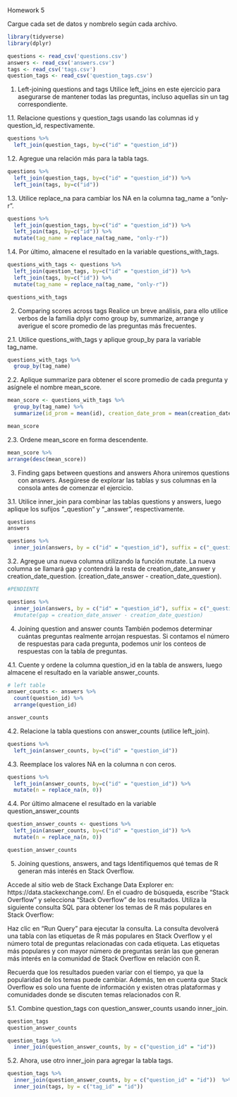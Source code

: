 Homework 5

Cargue cada set de datos y nombrelo según cada archivo.
```{r}

library(tidyverse)
library(dplyr)

questions <- read_csv('questions.csv')
answers <- read_csv('answers.csv')
tags <- read_csv('tags.csv')
question_tags <- read_csv('question_tags.csv')

```
1. Left-joining questions and tags
Utilice left_joins en este ejercicio para asegurarse de mantener todas las preguntas, incluso
aquellas sin un tag correspondiente.


1.1. Relacione questions y question_tags usando las columnas id y question_id,
respectivamente.

```{r}
questions %>%
  left_join(question_tags, by=c("id" = "question_id"))
```


1.2. Agregue una relación más para la tabla tags.

```{r}
questions %>%
  left_join(question_tags, by=c("id" = "question_id")) %>%
  left_join(tags, by=c("id"))
```


1.3. Utilice replace_na para cambiar los NA en la columna tag_name a "only-r".

```{r}

questions %>%
  left_join(question_tags, by=c("id" = "question_id")) %>%
  left_join(tags, by=c("id")) %>%
  mutate(tag_name = replace_na(tag_name, "only-r"))
```

1.4. Por último, almacene el resultado en la variable questions_with_tags.

```{r}
questions_with_tags <- questions %>%
  left_join(question_tags, by=c("id" = "question_id")) %>%
  left_join(tags, by=c("id")) %>%
  mutate(tag_name = replace_na(tag_name, "only-r"))

questions_with_tags
```
2. Comparing scores across tags
Realice un breve análisis, para ello utilice verbos de la familia dplyr como group by, summarize,
arrange y averigue el score promedio de las preguntas más frecuentes.


2.1. Utilice questions_with_tags y aplique group_by para la variable tag_name.

```{r}
questions_with_tags %>%
  group_by(tag_name) 
```

2.2. Aplique summarize para obtener el score promedio de cada pregunta y asígnele el
nombre mean_score.

```{r}

mean_score <- questions_with_tags %>%
  group_by(tag_name) %>%
  summarize(id_prom = mean(id), creation_date_prom = mean(creation_date), score_prom = mean(score), tag_id_prom = mean(tag_id))

mean_score
```

2.3. Ordene mean_score en forma descendente.

```{r}
mean_score %>%
arrange(desc(mean_score))
```
3. Finding gaps between questions and answers
Ahora uniremos questions con answers. Asegúrese de explorar las tablas y sus columnas en la
consola antes de comenzar el ejercicio.

3.1. Utilice inner_join para combinar las tablas questions y answers, luego aplique los sufijos
"_question" y "_answer", respectivamente.

```{r}
questions
answers

questions %>%
  inner_join(answers, by = c("id" = "question_id"), suffix = c("_question", "_answers")) 
```

3.2. Agregue una nueva columna utilizando la función mutate. La nueva columna se llamará
gap y contendrá la resta de creation_date_answer y creation_date_question.
(creation_date_answer - creation_date_question).

```{r}
#PENDIENTE

questions %>%
  inner_join(answers, by = c("id" = "question_id"), suffix = c("_question", "_answers"))
  #mutate(gap = creation_date_answer - creation_date_question)

```

4. Joining question and answer counts
También podemos determinar cuántas preguntas realmente arrojan respuestas. Si contamos el
número de respuestas para cada pregunta, podemos unir los conteos de respuestas con la tabla
de preguntas.

4.1. Cuente y ordene la columna question_id en la tabla de answers, luego almacene el
resultado en la variable answer_counts.

```{r}
# left table
answer_counts <- answers %>%
  count(question_id) %>%
  arrange(question_id)

answer_counts
```

4.2. Relacione la tabla questions con answer_counts (utilice left_join).

```{r}
questions %>%
  left_join(answer_counts, by=c("id" = "question_id")) 
```

4.3. Reemplace los valores NA en la columna n con ceros.

```{r}
questions %>%
  left_join(answer_counts, by=c("id" = "question_id")) %>%
  mutate(n = replace_na(n, 0))
```

4.4. Por último almacene el resultado en la variable question_answer_counts

```{r}
question_answer_counts <- questions %>%
  left_join(answer_counts, by=c("id" = "question_id")) %>%
  mutate(n = replace_na(n, 0))

question_answer_counts
```

5. Joining questions, answers, and tags
Identifiquemos qué temas de R generan más interés en Stack Overflow.

Accede al sitio web de Stack Exchange Data Explorer en: https://data.stackexchange.com/.
En el cuadro de búsqueda, escribe "Stack Overflow" y selecciona "Stack Overflow" de los resultados.
Utiliza la siguiente consulta SQL para obtener los temas de R más populares en Stack Overflow:

Haz clic en "Run Query" para ejecutar la consulta.
La consulta devolverá una tabla con las etiquetas de R más populares en Stack Overflow y el número total de preguntas relacionadas con cada etiqueta. Las etiquetas más populares y con mayor número de preguntas serán las que generan más interés en la comunidad de Stack Overflow en relación con R.

Recuerda que los resultados pueden variar con el tiempo, ya que la popularidad de los temas puede cambiar. Además, ten en cuenta que Stack Overflow es solo una fuente de información y existen otras plataformas y comunidades donde se discuten temas relacionados con R.



5.1. Combine question_tags con question_answer_counts usando inner_join.

```{r}
question_tags
question_answer_counts

question_tags %>%
  inner_join(question_answer_counts, by = c("question_id" = "id"))
```

5.2. Ahora, use otro inner_join para agregar la tabla tags.

```{r}
question_tags %>%
  inner_join(question_answer_counts, by = c("question_id" = "id"))  %>%
  inner_join(tags, by = c("tag_id" = "id"))
```


